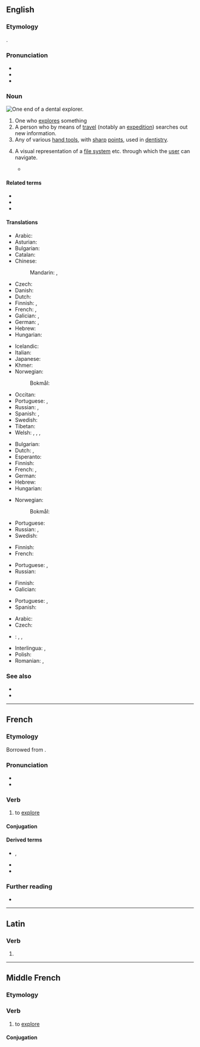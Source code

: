 {{also|Explorer}}
==English==
{{wikipedia|dab=explorer (disambiguation)}}
{{wikipedia}}

===Etymology===
{{affix|en|explore|-er|id2=agent noun}}.

===Pronunciation===
* {{IPA|en|/ɛkˈsplɔːɹə(ɹ)/}}
* {{audio|en|en-us-explorer.ogg|Audio (US)}}
* {{rhymes|en|ɔːɹə(ɹ)}}

===Noun===
[[File:Dentalexplorer01croppedfiltered.jpg|thumb|upright|One end of a dental explorer.]]
{{en-noun}}

# One who [[explore]]s something
# A person who by means of [[travel]] (notably an [[expedition]]) searches out new information.
# Any of various [[hand tool]]s, with [[sharp]] [[point]]s, used in [[dentistry]].
# {{lb|en|computing|graphical user interface}} A visual representation of a [[file system]] etc. through which the [[user]] can navigate.
#* {{quote-book|en|year=2007|author=Mark Minasi, John Paul Mueller|title=Mastering Windows Vista Business: Ultimate, Business, and Enterprise|text=For example, Vista includes a document '''explorer''' that shows just the documents in a location without considering all of the other files that might appear there.}}

====Related terms====
* {{l|en|exploration}}
* {{l|en|explorative}}
* {{l|en|exploratory}}

====Translations====
{{trans-top|person who explores}}
* Arabic: {{t|ar|مُسْتَكْشِف}}
* Asturian: {{t|ast|esplorador|m}}
* Bulgarian: {{t|bg|изсле́довател|m}}
* Catalan: {{t|ca|explorador|m}}
* Chinese:
*: Mandarin: {{t+|cmn|探險者|sc=Hani}}, {{t+|cmn|探险者|tr=tànxiǎnzhě|sc=Hani}}
* Czech: {{t+|cs|průzkumník|m}}
* Danish: {{t|da|udforsker|c}}
* Dutch: {{t+|nl|verkenner|m}}
* Finnish: {{t+|fi|tutkija}}, {{t+|fi|tutkimusmatkailija}}
* French: {{t+|fr|explorateur|m}}, {{t+|fr|exploratrice|f}}
* Galician: {{t|gl|explorador|m}}, {{t|gl|exploradora|f}}
* German: {{t+|de|Forscher|m}}, {{t+|de|Forscherin|f}}
* Hebrew: {{t+|he|חוקר|m|tr=khokér}}
* Hungarian: {{t+|hu|felfedező}}
{{trans-mid}}
* Icelandic: {{t+|is|landkönnuður|m}}
* Italian: {{t+|it|esploratore|m}}
* Japanese: {{t+|ja|探検家|tr=たんけんか, tankenka|sc=Jpan}}
* Khmer: {{t|km|អ្នករុករក}}
* Norwegian:
*: Bokmål: {{t|nb|utforsker|m}}
* Occitan: {{t+|oc|explorator|m}}
* Portuguese: {{t+|pt|explorador|m}}, {{t+|pt|exploradora|f}}
* Russian: {{t+|ru|иссле́дователь|m}}, {{t+|ru|иссле́довательница|f}}
* Spanish: {{t+|es|explorador|m}}, {{t+|es|exploradora|f}}
* Swedish: {{t+|sv|utforskare|c}}
* Tibetan: {{t|bo|ཉུལ་བ་འདོད}}
* Welsh: {{t|cy|anturwr|m}}, {{t|cy|anturwres|f}}, {{t|cy|fforiwr|m}}, {{t|cy|fforiwres|m}}
{{trans-bottom}}

{{trans-top|person who by expedition seeks new information}}
* Bulgarian: {{t|bg|изсле́довател|m}}
* Dutch: {{t+|nl|ontdekker}}, {{t+|nl|ontdekkingsreiziger|m}}
* Esperanto: {{t|eo|esploristo}}
* Finnish: {{t+|fi|tutkimusmatkailija}}
* French: {{t+|fr|explorateur|m}}, {{t+|fr|exploratrice|f}}
* German: {{t+|de|Entdecker|m}}
* Hebrew: {{t+|he|חוקר|m|tr=khokér}}
* Hungarian: {{t+|hu|felfedező}}
{{trans-mid}}
* Norwegian:
*: Bokmål: {{t|nb|utforsker|m}}
* Portuguese: {{t+|pt|explorador|m}}
* Russian: {{t+|ru|иссле́дователь|m}}, {{t+|ru|иссле́довательница|f}}
* Swedish: {{t+|sv|upptäcktsresande|c}}
{{trans-bottom}}

{{trans-top|any of various tools in dentistry}}
* Finnish: {{t+|fi|koetin}}
* French: {{t+|fr|sonde|f}}
{{trans-mid}}
* Portuguese: {{t|pt|sonda exploradora|f}}, {{t|pt|explorador dental|m}}
* Russian: {{qualifier|зубной}} {{t+|ru|зонд|m}}
{{trans-bottom}}

{{trans-top|computing, graphic user interface}}
* Finnish: {{t+|fi|selain}}
* Galician: {{t|gl|explorador|m}}
{{trans-mid}}
* Portuguese: {{t+|pt|explorador|m}}, {{t+|pt|navegador|m}}
* Spanish: {{t+|es|explorador|m}}
{{trans-bottom}}

{{checktrans-top}}
* Arabic: {{t|ar|رَحّلَة}}
* Czech: {{t+|cs|průzkumník|m}}
* {{ttbc|id}}: {{t+|id|selidik|alt=penyelidik}}, {{t+|id|teliti|alt=peneliti}}, {{t+|id|jelajah|alt=penjelajah}}
{{trans-mid}}
* Interlingua: {{t-check|ia|explorator|m}}, {{t-check|ia|exploratrice|f}}
* Polish: {{t+|pl|odkrywca|m}}
* Romanian: {{t+check|ro|explorator|m}}, {{t+check|ro|exploratoare|f}}
{{trans-bottom}}

===See also===
* {{l|en|ranger}}
* {{l|en|scout}}

{{C|en|People|Dentistry|Tools}}

----

==French==

===Etymology===
Borrowed from {{bor|fr|la|explōrō|explōrāre, explōrō}}.

===Pronunciation===
* {{fr-IPA}}
* {{audio|fr|Fr-explorer.ogg|Audio}}

===Verb===
{{fr-verb}}

# to [[explore]]

====Conjugation====
{{fr-conj-auto}}

====Derived terms====
* {{l|fr|explorateur}}, {{l|fr|exploratrice}}
* {{l|fr|exploration}}
* {{l|fr|machine à explorer le temps}}

===Further reading===
* {{R:TLFi}}

----

==Latin==

===Verb===
{{la-verb-form|explōrer}}

# {{inflection of|la|explōrō||1|s|pres|pasv|subj}}

----

==Middle French==

===Etymology===
{{der|frm|la|explōrō}}

===Verb===
{{head|frm|verb}}

# to [[explore]]

====Conjugation====
{{frm-conj-er|explor}}